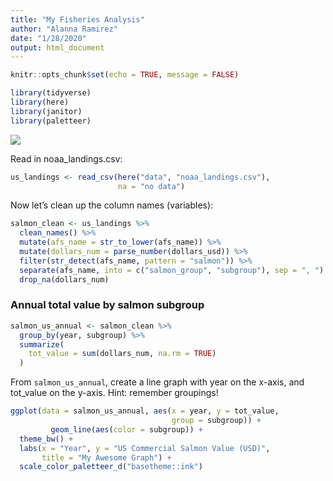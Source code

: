 ```yaml
---
title: "My Fisheries Analysis"
author: "Alanna Ramirez"
date: "1/28/2020"
output: html_document
---
```


```r
knitr::opts_chunk$set(echo = TRUE, message = FALSE)

library(tidyverse)
library(here)
library(janitor)
library(paletteer)
```

![](https://octodex.github.com/images/snowtocat_final.jpg)

Read in noaa_landings.csv:
```r
us_landings <- read_csv(here("data", "noaa_landings.csv"),
                        na = "no data")
```

Now let's clean up the column names (variables):

```r
salmon_clean <- us_landings %>% 
  clean_names() %>% 
  mutate(afs_name = str_to_lower(afs_name)) %>% 
  mutate(dollars_num = parse_number(dollars_usd)) %>% 
  filter(str_detect(afs_name, pattern = "salmon")) %>% 
  separate(afs_name, into = c("salmon_group", "subgroup"), sep = ", ") %>%
  drop_na(dollars_num)
```


### Annual total value by salmon subgroup

```r
salmon_us_annual <- salmon_clean %>%
  group_by(year, subgroup) %>% 
  summarize(
    tot_value = sum(dollars_num, na.rm = TRUE)
  )
```
From `salmon_us_annual`, create a line graph with year on the x-axis, and tot_value on the y-axis. Hint: remember groupings!

```r
ggplot(data = salmon_us_annual, aes(x = year, y = tot_value,
                                    group = subgroup)) +
         geom_line(aes(color = subgroup)) +
  theme_bw() +
  labs(x = "Year", y = "US Commercial Salmon Value (USD)",
       title = "My Awesome Graph") +
  scale_color_paletteer_d("basetheme::ink")
```

